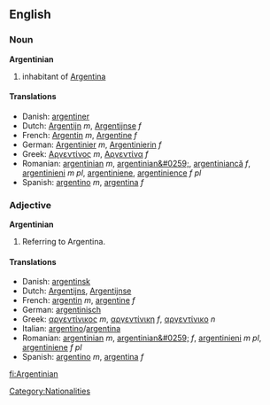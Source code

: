 ==English==

===Noun===
'''Argentinian'''
# inhabitant of [[Argentina]]

====Translations====
*Danish: [[argentiner]]
*Dutch: [[Argentijn]] ''m'', [[Argentijnse]] ''f''
*French: [[Argentin]] ''m'', [[Argentine]] ''f''
*German: [[Argentinier]] ''m'', [[Argentinierin]] ''f''
*Greek: [[Αργεντίνος]] ''m'', [[Αργεντίνα]] ''f''
*Romanian: [[argentinian]] ''m'', [[argentinian&#0259;]], [[argentiniancă]] ''f'', [[argentinieni]] ''m pl'', [[argentiniene]], [[argentinience]] ''f pl''
*Spanish: [[argentino]] ''m'', [[argentina]] ''f''

===Adjective===
'''Argentinian'''
# Referring to Argentina.

====Translations====
*Danish: [[argentinsk]]
*Dutch: [[Argentijns]], [[Argentijnse]]
*French: [[argentin]] ''m'', [[argentine]] ''f''
*German: [[argentinisch]]
*Greek: [[αργεντίνικος]] ''m'', [[αργεντίνικη]] ''f'', [[αργεντίνικο]] ''n''
*Italian: [[argentino]]/[[argentina]]
*Romanian: [[argentinian]] ''m'', [[argentinian&#0259;]] ''f'', [[argentinieni]] ''m pl'', [[argentiniene]] ''f pl''
*Spanish: [[argentino]] ''m'', [[argentina]] ''f''

[[Category:Nationalities]]

[[fi:Argentinian]]